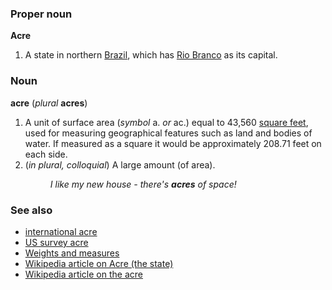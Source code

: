 ===Proper noun===
'''Acre'''
#A state in northern [[Brazil]], which has [[Rio Branco]] as its capital.

===Noun===
'''acre''' (''plural'' '''acres''')
#A unit of surface area (''symbol'' a. ''or'' ac.) equal to 43,560 [[square foot|square feet]], used for measuring geographical features such as land and bodies of water.  If measured as a square it would be approximately 208.71 feet on each side. <!--This is the English statute acre. That of the United States is the same. The Scotch acre was about 1.26 of the English, and the Irish  1.62 of the English. Most commonly used to measure land (or things on land, such as the floor of a building, or sports fields), but can also be used to measure the surface area of bodies of water.-->
#(''in plural, colloquial'') A large amount (of area).
#:''I like my new house - there's '''acres''' of space!''

===See also===
*[[international acre]]
*[[US survey acre]]
*[[Wiktionary_Appendix:Weights_and_measures|Weights and measures]]
*[[w:Acre_(state)|Wikipedia article on Acre (the state)]]
*[[w:Acre|Wikipedia article on the acre]]